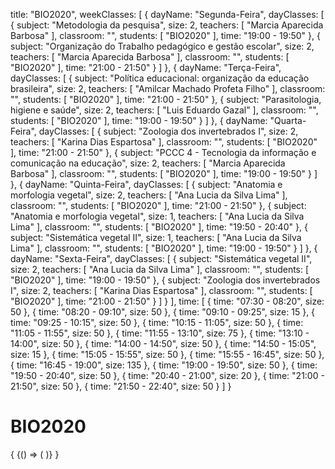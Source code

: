   title: "BIO2020",
  weekClasses: [
    {
      dayName: "Segunda-Feira",
      dayClasses: [
        {
          subject: "Metodologia da pesquisa",
          size: 2,
          teachers: [
            "Marcia Aparecida Barbosa"
          ],
          classroom: "",
          students: [
            "BIO2020"
          ],
          time: "19:00 - 19:50"
        },
        {
          subject: "Organização do Trabalho pedagógico e gestão escolar",
          size: 2,
          teachers: [
            "Marcia Aparecida Barbosa"
          ],
          classroom: "",
          students: [
            "BIO2020"
          ],
          time: "21:00 - 21:50"
        }
      ]
    },
    {
      dayName: "Terça-Feira",
      dayClasses: [
        {
          subject: "Política educacional: organização da educação brasileira",
          size: 2,
          teachers: [
            "Amilcar Machado Profeta Filho"
          ],
          classroom: "",
          students: [
            "BIO2020"
          ],
          time: "21:00 - 21:50"
        },
        {
          subject: "Parasitologia, higiene e saúde",
          size: 2,
          teachers: [
            "Luis Eduardo Gazal"
          ],
          classroom: "",
          students: [
            "BIO2020"
          ],
          time: "19:00 - 19:50"
        }
      ]
    },
    {
      dayName: "Quarta-Feira",
      dayClasses: [
        {
          subject: "Zoologia dos invertebrados I",
          size: 2,
          teachers: [
            "Karina Dias Espartosa"
          ],
          classroom: "",
          students: [
            "BIO2020"
          ],
          time: "21:00 - 21:50"
        },
        {
          subject: "PCCC 4 - Tecnologia da informação e comunicação na educação",
          size: 2,
          teachers: [
            "Marcia Aparecida Barbosa"
          ],
          classroom: "",
          students: [
            "BIO2020"
          ],
          time: "19:00 - 19:50"
        }
      ]
    },
    {
      dayName: "Quinta-Feira",
      dayClasses: [
        {
          subject: "Anatomia e morfologia vegetal",
          size: 2,
          teachers: [
            "Ana Lucia da Silva Lima"
          ],
          classroom: "",
          students: [
            "BIO2020"
          ],
          time: "21:00 - 21:50"
        },
        {
          subject: "Anatomia e morfologia vegetal",
          size: 1,
          teachers: [
            "Ana Lucia da Silva Lima"
          ],
          classroom: "",
          students: [
            "BIO2020"
          ],
          time: "19:50 - 20:40"
        },
        {
          subject: "Sistemática vegetal II",
          size: 1,
          teachers: [
            "Ana Lucia da Silva Lima"
          ],
          classroom: "",
          students: [
            "BIO2020"
          ],
          time: "19:00 - 19:50"
        }
      ]
    },
    {
      dayName: "Sexta-Feira",
      dayClasses: [
        {
          subject: "Sistemática vegetal II",
          size: 2,
          teachers: [
            "Ana Lucia da Silva Lima"
          ],
          classroom: "",
          students: [
            "BIO2020"
          ],
          time: "19:00 - 19:50"
        },
        {
          subject: "Zoologia dos invertebrados I",
          size: 2,
          teachers: [
            "Karina Dias Espartosa"
          ],
          classroom: "",
          students: [
            "BIO2020"
          ],
          time: "21:00 - 21:50"
        }
      ]
    }
  ],
  time: [
    {
      time: "07:30 - 08:20",
      size: 50
    },
    {
      time: "08:20 - 09:10",
      size: 50
    },
    {
      time: "09:10 - 09:25",
      size: 15
    },
    {
      time: "09:25 - 10:15",
      size: 50
    },
    {
      time: "10:15 - 11:05",
      size: 50
    },
    {
      time: "11:05 - 11:55",
      size: 50
    },
    {
      time: "11:55 - 13:10",
      size: 75
    },
    {
      time: "13:10 - 14:00",
      size: 50
    },
    {
      time: "14:00 - 14:50",
      size: 50
    },
    {
      time: "14:50 - 15:05",
      size: 15
    },
    {
      time: "15:05 - 15:55",
      size: 50
    },
    {
      time: "15:55 - 16:45",
      size: 50
    },
    {
      time: "16:45 - 19:00",
      size: 135
    },
    {
      time: "19:00 - 19:50",
      size: 50
    },
    {
      time: "19:50 - 20:40",
      size: 50
    },
    {
      time: "20:40 - 21:00",
      size: 20
    },
    {
      time: "21:00 - 21:50",
      size: 50
    },
    {
      time: "21:50 - 22:40",
      size: 50
    }
  ]
}

# BIO2020

<div>
  {
    <BrowserOnly>
      {() => (
        <Grid
          title={data.title}
          weekClasses={data.weekClasses}
          time={data.time}
        />
      )}
    </BrowserOnly>
  }
</div>
